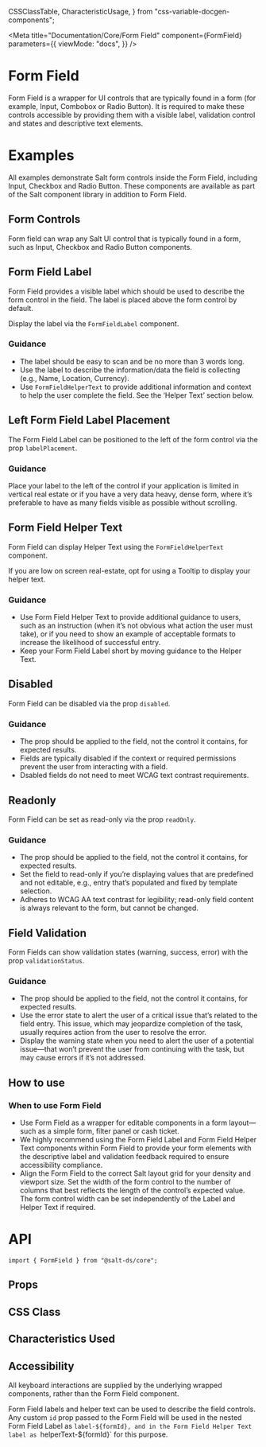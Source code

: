   CSSClassTable,
  CharacteristicUsage,
} from "css-variable-docgen-components";

<Meta
  title="Documentation/Core/Form Field"
  component={FormField}
  parameters={{
    viewMode: "docs",
  }}
/>

# Form Field

Form Field is a wrapper for UI controls that are typically found in a form (for example, Input, Combobox or Radio Button). It is required to make these controls accessible by providing them with a visible label, validation control and states and descriptive text elements.

<Canvas>
  <Story id="core-form-field--default" />
</Canvas>

# Examples

All examples demonstrate Salt form controls inside the Form Field, including Input, Checkbox and Radio Button. These components are available as part of the Salt component library in addition to Form Field.

## Form Controls

Form field can wrap any Salt UI control that is typically found in a form, such as Input, Checkbox and Radio Button components.

<Canvas>
  <Story id="core-form-field--with-controls" />
</Canvas>

## Form Field Label

Form Field provides a visible label which should be used to describe the form control in the field. The label is placed above the form control by default.

Display the label via the `FormFieldLabel` component.

<Canvas>
  <Story id="core-form-field--skeleton" />
</Canvas>

### Guidance

- The label should be easy to scan and be no more than 3 words long.
- Use the label to describe the information/data the field is collecting (e.g., Name, Location, Currency).
- Use `FormFieldHelperText` to provide additional information and context to help the user complete the field. See the ‘Helper Text’ section below.

## Left Form Field Label Placement

The Form Field Label can be positioned to the left of the form control via the prop `labelPlacement`.

<Canvas>
  <Story id="core-form-field--label-left" />
</Canvas>

### Guidance

Place your label to the left of the control if your application is limited in vertical real estate or if you have a very data heavy, dense form, where it’s preferable to have as many fields visible as possible without scrolling.

## Form Field Helper Text

Form Field can display Helper Text using the `FormFieldHelperText` component.

<Canvas>
  <Story id="core-form-field--helper-text" />
</Canvas>

If you are low on screen real-estate, opt for using a Tooltip to display your helper text.

<Canvas>
  <Story id="core-form-field--helper-text-as-tooltip" />
</Canvas>

### Guidance

- Use Form Field Helper Text to provide additional guidance to users, such as an instruction (when it’s not obvious what action the user must take), or if you need to show an example of acceptable formats to increase the likelihood of successful entry.
- Keep your Form Field Label short by moving guidance to the Helper Text.

## Disabled

Form Field can be disabled via the prop `disabled`.

<Canvas>
  <Story id="core-form-field--disabled" />
</Canvas>

### Guidance

- The prop should be applied to the field, not the control it contains, for expected results.
- Fields are typically disabled if the context or required permissions prevent the user from interacting with a field.
- Dsabled fields do not need to meet WCAG text contrast requirements.

## Readonly

Form Field can be set as read-only via the prop `readOnly`.

<Canvas>
  <Story id="core-form-field--readonly" />
</Canvas>

### Guidance

- The prop should be applied to the field, not the control it contains, for expected results.
- Set the field to read-only if you’re displaying values that are predefined and not editable, e.g., entry that’s populated and fixed by template selection.
- Adheres to WCAG AA text contrast for legibility; read-only field content is always relevant to the form, but cannot be changed.

## Field Validation

Form Fields can show validation states (warning, success, error) with the prop `validationStatus`.

<Canvas>
  <Story id="core-form-field--with-validation" />
</Canvas>

### Guidance

- The prop should be applied to the field, not the control it contains, for expected results.
- Use the error state to alert the user of a critical issue that’s related to the field entry. This issue, which may jeopardize completion of the task, usually requires action from the user to resolve the error.
- Display the warning state when you need to alert the user of a potential issue—that won’t prevent the user from continuing with the task, but may cause errors if it’s not addressed.

## How to use

### When to use Form Field

- Use Form Field as a wrapper for editable components in a form layout—such as a simple form, filter panel or cash ticket.
- We highly recommend using the Form Field Label and Form Field Helper Text components within Form Field to provide your form elements with the descriptive label and validation feedback required to ensure accessibility compliance.
- Align the Form Field to the correct Salt layout grid for your density and viewport size. Set the width of the form control to the number of columns that best reflects the length of the control’s expected value. The form control width can be set independently of the Label and Helper Text if required.

# API

```
import { FormField } from "@salt-ds/core";
```

## Props

<ArgsTable of={FormField} />

## CSS Class

<CSSClassTable of={FormField} />

## Characteristics Used

<CharacteristicUsage of={FormField} />

## Accessibility

All keyboard interactions are supplied by the underlying wrapped components, rather than the Form Field component.

Form Field labels and helper text can be used to describe the field controls. Any custom `id` prop passed to the Form Field will be used in the nested Form Field Label as `label-${formId}, and in the Form Field Helper Text label as `helperText-${formId}` for this purpose.

<HelpAndSupport />
